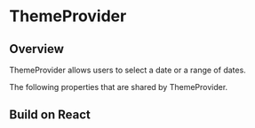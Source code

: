 
# ThemeProvider


## Overview

ThemeProvider allows users to select a date or a range of dates.

<Canvas of={ThemeProviderStories.Properties}></Canvas>

<Meta isTemplate />

The following properties that are shared by ThemeProvider.

<Controls />

## Build on React

<Source of={ThemeProviderStories.FrameworkReact} />